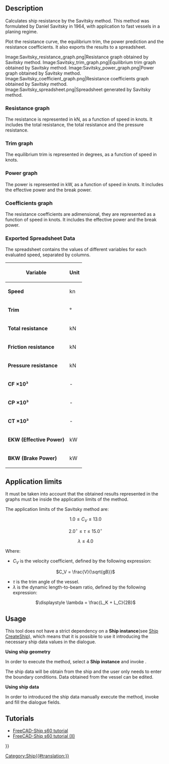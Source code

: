 <languages/>
<translate>

<!--T:5-->
{{Docnav
|[[Holtrop prediction|Resistance Holtrop Prediction]]
|
|[[Ship_Workbench|Ship]]
|IconL=Resistance_Holtrop.svg
|IconR=
|IconC=Workbench_Ship.svg
}}

<!--T:1-->
{{GuiCommand
|Name=Savitsky prediction
|MenuLocation=Resistance → Resistance Savitsky prediction
|Workbenches=[[Ship_Workbench|Ship]]
|Shortcut=
|SeeAlso=
}}

== Description == <!--T:9-->

<!--T:10-->
Calculates ship resistance by the Savitsky method. This method was formulated by Daniel Savitsky in 1964, with application to fast vessels in a planing regime.

<!--T:11-->
Plot the resistance curve, the equilibrium trim, the power prediction and the resistance coefficients. It also exports the results to a spreadsheet.

<gallery widths="400px,225px,285px,335px,225px">
Image:Savitsky_resistance_graph.png|Resistance graph obtained by Savitsky method.
Image:Savitsky_trim_graph.png|Equilibrium trim graph obtained by Savitsky method.
Image:Savitsky_power_graph.png|Power graph obtained by Savitsky method.
Image:Savitsky_coefficient_graph.png|Resistance coefficients graph obtained by Savitsky method.
Image:Savitsky_spreadsheet.png|Spreadsheet generated by Savitsky method.
</gallery>

=== Resistance graph ===  
The resistance is represented in kN, as a function of speed in knots. It includes the total resistance, the total resistance and the pressure resistance.

=== Trim graph ===  
The equilibrium trim is represented in degrees, as a function of speed in knots.

=== Power graph ===  
The power is represented in kW, as a function of speed in knots. It includes the effective power and the break power.

=== Coefficients graph ===  
The resistance coefficients are adimensional, they are represented as a function of speed in knots. It includes the effective power and the break power.

=== Exported Spreadsheet Data ===  

The spreadsheet contains the values of different variables for each evaluated speed, separated by columns.  
<center>
{| class="wikitable"
! Variable !! Unit  
|-
| '''Speed''' || kn  
|-
| '''Trim''' || °  
|-
| '''Total resistance''' || kN  
|-
| '''Friction resistance''' || kN  
|-
| '''Pressure resistance''' || kN  
|-
| '''CF ×10³''' || -
|-
| '''CP ×10³''' || -  
|-
| '''CT ×10³''' || -  
|-
| '''EKW (Effective Power)''' || kW  
|-
| '''BKW (Brake Power)''' || kW  
|}
</center>
== Application limits == <!--T:12-->
It must be taken into account that the obtained results represented in the graphs must be inside the application limits of the method. 

The application limits of the Savitsky method are:  
<center>
<math> 1.0 \leq C_V \leq 13.0 </math>  

<math> 2.0^\circ \leq \tau \leq 15.0^\circ </math>  

<math> \lambda \leq 4.0 </math>  
</center>
Where:  

* <math>C_V</math> is the velocity coefficient, defined by the following expression:  
<center>
<math> C_V = \frac{V}{\sqrt{gB}} </math>  
</center>
* <math>\tau</math> is the trim angle of the vessel.  
* <math>\lambda</math> is the dynamic length-to-beam ratio, defined by the following expression:  
<center>
<math>\displaystyle \lambda = \frac{L_K + L_C}{2B}</math>
</center>

== Usage == <!--T:13-->
This tool does not have a strict dependency on a '''Ship instance'''(see [[Ship_CreateShip|Ship CreateShip]]), which means that it is possible to use it introducing the necessary ship data values in the dialogue.

'''Using ship geometry'''

<!--T:14-->
In order to execute the method, select a '''Ship instance''' and invoke {{MenuCommand|Resistance → [[Image:Resistance_Savitsky.svg|16px]] Resistance Savitsky prediction}}. 

The ship data will be obtain from the ship and the user only needs to enter the boundary conditions.
Data obtained from the vessel can be edited.


<!--T:15-->
'''Using ship data'''

<!--T:16-->
In order to introduced the ship data manually execute the method, invoke {{MenuCommand|Resistance → [[Image:Resistance_Savitsky.svg|16px]] Resistance Savitsky prediction}} and fill the dialogue fields.


==Tutorials== <!--T:3-->

<!--T:4-->
* [[FreeCAD-Ship_s60_tutorial|FreeCAD-Ship s60 tutorial ]]
* [[FreeCAD-Ship_s60_tutorial_(II)|FreeCAD-Ship s60 tutorial (II)]]


<!--T:6-->
{{Docnav
|[[Holtrop prediction|Resistance Holtrop Prediction]]
|
|[[Ship_Workbench|Ship]]
|IconL=Resistance_Holtrop.svg
|IconR=
|IconC=Workbench_Ship.svg
}}


</translate>
{{Userdocnavi{{#translation:}}}}
[[Category:Ship{{#translation:}}]]